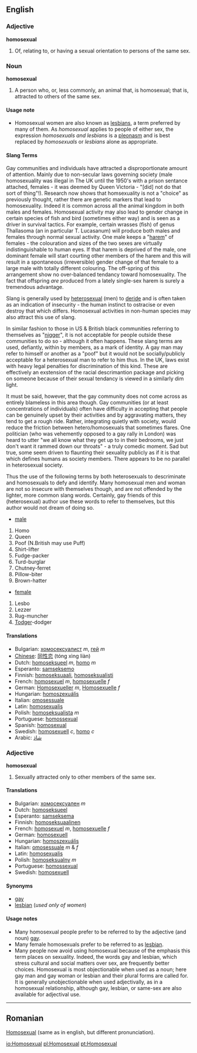 ==English==
===Adjective===
'''homosexual'''
# Of, relating to, or having a sexual orientation to persons of the same sex.

===Noun===
'''homosexual'''
# A person who, or, less commonly, an animal that, is homosexual; that is, attracted to others of the same sex.

====Usage note====
*Homosexual women are also known as [[lesbian]]s, a term preferred by many of them.  As ''homosexual'' applies to people of either sex, the expression ''homosexuals and lesbians'' is a [[pleonasm]] and is best replaced by ''homosexuals'' or ''lesbians'' alone as appropriate.

====Slang Terms====
Gay communities and individuals have attracted a disproportionate amount of attention. Mainly due to non-secular laws governing society (male homosexuality was illegal in The UK until the 1950's with a prison sentance attached, females - it was deemed by Queen Victoria - "[did] not do that sort of thing"!). Research now shows that homsexuality is not a "choice" as previously thought, rather there are genetic markers that lead to homosexuality. Indeed it is common across all the animal kingdom in both males and females. Homosexual activity may also lead to gender change in certain species of fish and bird (sometimes either way) and is seen as a driver in survival tactics. For example, certain wrasses (fish) of genus Thallasoma (an in particular T. Lucasanum) will produce both males and females through normal sexual activity. One male keeps a "[[harem]]" of females - the colouration and sizes of the two sexes are virtually indistinguishable to human eyes. If that harem is deprived of the male, one dominant female will start courting other members of the harem and this will result in a spontaneous (irreversible) gender change of that female to a large male with totally different colouring. The off-spring of this arrangement show no over-balanced tendancy toward homosexuality. The fact that offspring ''are'' produced from a lately single-sex harem is surely a tremendous advantage.

Slang is generally used by [[heterosexual]] (men) to [[deride]] and is often taken as an indication of insecurity - the human instinct to ostracise or even destroy that which differs. Homosexual activities in non-human species may also attract this use of slang.

In similar fashion to those in US & British black communities referring to themselves as "[[nigger]]", it is not acceptable for people outside these communities to do so - although it often happens. These slang terms are used, defiantly, within by members, as a mark of identity. A gay man may refer to himself or another as a "poof" but it would not be socially/publicly acceptable for a heterosexual man to refer to him thus. In the UK, laws exist with heavy legal penalties for discrimination of this kind. These are effectively an exstension of the racial descrimantion package and picking on someone because of their sexual tendancy is viewed in a similarly dim light.

It must be said, however, that the gay community does not come across as entirely blameless in this area though. Gay communities (or at least concentrations of individuals) often have difficulty in accepting that people can be genuinely upset by their activities and by aggravating matters, they tend to get a rough ride. Rather, integrating quietly with society, would reduce the friction between hetero/homosexuals that sometimes flares. One politician (who was vehemently opposed to a gay rally in London) was heard to utter "we all know what they get up to in their bedrooms, we just don't want it rammed down our throats" - a truly comedic moment. Sad but true, some seem driven to flaunting their sexuality publicly as if it is that which defines humans as society members. There appears to be no parallel in heterosexual society.

Thus the use of the following terms by both heterosexuals to descriminate and homosexuals to defy and identify. Many homosexual men and woman are not so insecure with themselves though, and are not offended by the lighter, more common slang words. Certainly, gay friends of this (heterosexual) author use these words to refer to themselves, but this author would not dream of doing so.

*[[male]] 
#Homo
#Queen
#Poof (N.British may use Puff)
#Shirt-lifter
#Fudge-packer
#Turd-burglar
#Chutney-ferret
#Pillow-biter
#Brown-hatter
*[[female]]
#Lesbo
#Lezzer
#Rug-muncher
#[[Todger]]-dodger

====Translations====
*Bulgarian: [[хомосексуалист]] ''m'', [[гей]] ''m'' <!--, [[педал]] ''m'' (highly offensive) this is not an idiomatic translation - belongs under "queer" and the like -->
*[[Chinese]]: [[同性恋]] (tóng xìng liàn)
*Dutch: [[homoseksueel]] ''m'', [[homo]] ''m''
*Esperanto: [[samseksemo]]
*Finnish: [[homoseksuaali]], [[homoseksualisti]]
*French: [[homosexuel]] ''m'', [[homosexuelle]] ''f''
*German: [[Homosexueller]] ''m'', [[Homosexuelle]] ''f''
*Hungarian: [[homoszexuális]]
*Italian: [[omosessuale]]
*Latin: [[homosexualis]]
*Polish: [[homoseksualista]] ''m''
*Portuguese: [[homossexual]]
*Spanish: [[homosexual]]
*Swedish: [[homosexuell]] ''c'', [[homo]] ''c''
*Arabic: [[شاذ]]

===Adjective===
'''homosexual'''
# Sexually attracted only to other members of the same sex.

====Translations====
*Bulgarian: [[хомосексуален]] ''m''
*Dutch: [[homoseksueel]]
*Esperanto: [[samseksema]]
*Finnish: [[homoseksuaalinen]]
*French: [[homosexuel]] ''m'', [[homosexuelle]] ''f''
*German: [[homosexuell]]
*Hungarian: [[homoszexuális]]
*Italian: [[omosessuale]] ''m'' & ''f''
*Latin: [[homosexualis]]
*Polish: [[homoseksualny]] ''m''
*Portuguese: [[homossexual]]
*Swedish: [[homosexuell]]

====Synonyms====
*[[gay]]
*[[lesbian]] (''used only of women'')

====Usage notes====
*Many homosexual people prefer to be referred to by the adjective (and noun) [[gay]].
*Many female homosexuals prefer to be referred to as [[lesbian]].
*Many people now avoid using homosexual because of the emphasis this term places on sexuality. Indeed, the words gay and lesbian, which stress cultural and social matters over sex, are frequently better choices. Homosexual is most objectionable when used as a noun; here gay man and gay woman or lesbian and their plural forms are called for. It is generally unobjectionable when used adjectivally, as in a homosexual relationship, although gay, lesbian, or same-sex are also available for adjectival use.
----

==Romanian==
[[Homosexual]] (same as in english, but different pronunciation).
<!--is this the adjective or the noun?  Please format correctly.-->

[[io:Homosexual]]
[[pl:Homosexual]]
[[pt:Homosexual]]